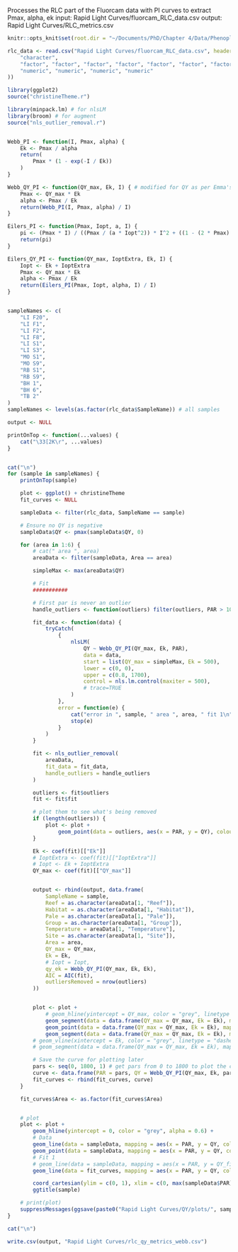 Processes the RLC part of the Fluorcam data with PI curves to extract Pmax, alpha, ek
input: Rapid Light Curves/fluorcam_RLC_data.csv
output: Rapid Light Curves/RLC_metrics.csv

```r
knitr::opts_knit$set(root.dir = "~/Documents/PhD/Chapter 4/Data/Phenoplate data/R analysis")
```


```r
rlc_data <- read.csv("Rapid Light Curves/fluorcam_RLC_data.csv", header = TRUE, colClasses = c(
    "character",
    "factor", "factor", "factor", "factor", "factor", "factor", "factor",
    "numeric", "numeric", "numeric", "numeric"
))
```

```r
library(ggplot2)
source("christineTheme.r")
```

```R
library(minpack.lm) # for nlsLM
library(broom) # for augment
source("nls_outlier_removal.r")


Webb_PI <- function(I, Pmax, alpha) {
    Ek <- Pmax / alpha
    return(
        Pmax * (1 - exp(-I / Ek))
    )
}

Webb_QY_PI <- function(QY_max, Ek, I) { # modified for QY as per Emma's Excel sheet
    Pmax <- QY_max * Ek
    alpha <- Pmax / Ek
    return(Webb_PI(I, Pmax, alpha) / I)
}

Eilers_PI <- function(Pmax, Iopt, a, I) {
    pi <- (Pmax * I) / ((Pmax / (a * Iopt^2)) * I^2 + ((1 - (2 * Pmax) / (a * Iopt)) * I) + (Pmax / a))
    return(pi)
}

Eilers_QY_PI <- function(QY_max, IoptExtra, Ek, I) {
    Iopt <- Ek + IoptExtra
    Pmax <- QY_max * Ek
    alpha <- Pmax / Ek
    return(Eilers_PI(Pmax, Iopt, alpha, I) / I)
}


sampleNames <- c(
    "LI F20",
    "LI F1",
    "LI F2",
    "LI F8",
    "LI S1",
    "LI S3",
    "MO S1",
    "MO S9",
    "RB S1",
    "RB S9",
    "BH 1",
    "BH 6",
    "TB 2"
)
sampleNames <- levels(as.factor(rlc_data$SampleName)) # all samples

output <- NULL

printOnTop <- function(...values) {
    cat("\33[2K\r", ...values)
}


cat("\n")
for (sample in sampleNames) {
    printOnTop(sample)

    plot <- ggplot() + christineTheme
    fit_curves <- NULL

    sampleData <- filter(rlc_data, SampleName == sample)

    # Ensure no QY is negative
    sampleData$QY <- pmax(sampleData$QY, 0)

    for (area in 1:6) {
        # cat(" area ", area)
        areaData <- filter(sampleData, Area == area)

        simpleMax <- max(areaData$QY)

        # Fit
        ###########

        # First par is never an outlier
        handle_outliers <- function(outliers) filter(outliers, PAR > 100)

        fit_data <- function(data) {
            tryCatch(
                {
                    nlsLM(
                        QY ~ Webb_QY_PI(QY_max, Ek, PAR),
                        data = data,
                        start = list(QY_max = simpleMax, Ek = 500),
                        lower = c(0, 0),
                        upper = c(0.8, 1700),
                        control = nls.lm.control(maxiter = 500),
                        # trace=TRUE
                    )
                },
                error = function(e) {
                    cat("error in ", sample, " area ", area, " fit 1\n")
                    stop(e)
                }
            )
        }

        fit <- nls_outlier_removal(
            areaData,
            fit_data = fit_data,
            handle_outliers = handle_outliers
        )

        outliers <- fit$outliers
        fit <- fit$fit

        # plot them to see what's being removed
        if (length(outliers)) {
            plot <- plot +
                geom_point(data = outliers, aes(x = PAR, y = QY), colour = "red", pch = 1, size = 3)
        }

        Ek <- coef(fit)[["Ek"]]
        # IoptExtra <- coef(fit)[["IoptExtra"]]
        # Iopt <- Ek + IoptExtra
        QY_max <- coef(fit)[["QY_max"]]


        output <- rbind(output, data.frame(
            SampleName = sample,
            Reef = as.character(areaData[1, "Reef"]),
            Habitat = as.character(areaData[1, "Habitat"]),
            Pale = as.character(areaData[1, "Pale"]),
            Group = as.character(areaData[1, "Group"]),
            Temperature = areaData[1, "Temperature"],
            Site = as.character(areaData[1, "Site"]),
            Area = area,
            QY_max = QY_max,
            Ek = Ek,
            # Iopt = Iopt,
            qy_ek = Webb_QY_PI(QY_max, Ek, Ek),
            AIC = AIC(fit),
            outliersRemoved = nrow(outliers)
        ))


        plot <- plot +
            # geom_hline(yintercept = QY_max, color = "grey", linetype = "dashed", alpha = 0.6) +
            geom_segment(data = data.frame(QY_max = QY_max, Ek = Ek), mapping = aes(x = Ek, y = 0, xend = Ek, yend = Webb_QY_PI(QY_max, Ek, Ek)), color = "grey", alpha = 0.5) +
            geom_point(data = data.frame(QY_max = QY_max, Ek = Ek), mapping = aes(x = Ek, y = Webb_QY_PI(QY_max, Ek, Ek)), pch = 4, size = 2.5) +
            geom_segment(data = data.frame(QY_max = QY_max, Ek = Ek), mapping = aes(x = 0, y = QY_max, xend = Ek, yend = 0), color = "grey", linetype = "dotted", alpha = 0.4)
        # geom_vline(xintercept = Ek, color = "grey", linetype = "dashed", alpha = 0.6)
        # geom_segment(data = data.frame(QY_max = QY_max, Ek = Ek), mapping = aes(x = Ek, y = QY_max, xend = Ek, yend = 0), color = "grey", linetype = "dashed")

        # Save the curve for plotting later
        pars <- seq(0, 1800, 1) # get pars from 0 to 1800 to plot the curve against
        curve <- data.frame(PAR = pars, QY = Webb_QY_PI(QY_max, Ek, pars), Area = area)
        fit_curves <- rbind(fit_curves, curve)
    }

    fit_curves$Area <- as.factor(fit_curves$Area)


    # plot
    plot <- plot +
        geom_hline(yintercept = 0, color = "grey", alpha = 0.6) +
        # Data
        geom_line(data = sampleData, mapping = aes(x = PAR, y = QY, col = Area), alpha = 0.2) +
        geom_point(data = sampleData, mapping = aes(x = PAR, y = QY, col = Area)) +
        # Fit 1
        # geom_line(data = sampleData, mapping = aes(x = PAR, y = QY_fit, col = Area), linetype = 1) +
        geom_line(data = fit_curves, mapping = aes(x = PAR, y = QY, col = Area), linetype = 1) +

        coord_cartesian(ylim = c(0, 1), xlim = c(0, max(sampleData$PAR))) +
        ggtitle(sample)

    # print(plot)
    suppressMessages(ggsave(paste0("Rapid Light Curves/QY/plots/", sample, "Webb.png"), plot))
}

cat("\n")

write.csv(output, "Rapid Light Curves/rlc_qy_metrics_webb.csv")
```
